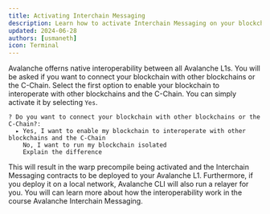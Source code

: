```yaml
---
title: Activating Interchain Messaging
description: Learn how to activate Interchain Messaging on your blockchain create with Avalanche CLI
updated: 2024-06-28
authors: [usmaneth]
icon: Terminal
---
```


Avalanche offerns native interoperability between all Avalanche L1s. You will be asked if you want to connect your blockchain with other blockchains or the C-Chain. Select the first option to enable your blockchain to interoperate with other blockchains and the C-Chain. You can simply activate it by selecting `Yes`.

```
? Do you want to connect your blockchain with other blockchains or the C-Chain?: 
  ▸ Yes, I want to enable my blockchain to interoperate with other blockchains and the C-Chain
    No, I want to run my blockchain isolated
    Explain the difference
```

This will result in the warp precompile being activated and the Interchain Messaging contracts to be deployed to your Avalanche L1. Furthermore, if you deploy it on a local network, Avalanche CLI will also run a relayer for you. You will can learn more about how the interoperability work in the course Avalanche Interchain Messaging.